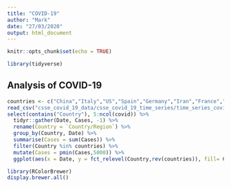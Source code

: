 ---
title: "COVID-19"
author: "Mark"
date: "27/03/2020"
output: html_document
---

```{r setup, include=FALSE}
knitr::opts_chunk$set(echo = TRUE)
```

```{r}
library(tidyverse)
```


## Analysis of COVID-19


```{r}
countries <- c("China","Italy","US","Spain","Germany","Iran","France","Switzerland","United Kingdom","Korea, South","Netherlands","Austria","Belgium","Canada","Norway","Portugal","Brazil","Sweden","Israel","Turkey")
read_csv("csse_covid_19_data/csse_covid_19_time_series/time_series_covid19_confirmed_global.csv") %>% 
select(contains("Country"), 5:ncol(covid)) %>% 
  tidyr::gather(Date, Cases, -1) %>% 
  rename(Country = `Country/Region`) %>% 
  group_by(Country, Date) %>% 
  summarise(Cases = sum(Cases)) %>% 
  filter(Country %in% countries) %>% 
  mutate(Cases = pmin(Cases,5000)) %>% 
  ggplot(aes(x = Date, y = fct_relevel(Country,rev(countries)), fill= Cases)) + geom_tile()
```

```{r}
library(RColorBrewer)
display.brewer.all()
```


